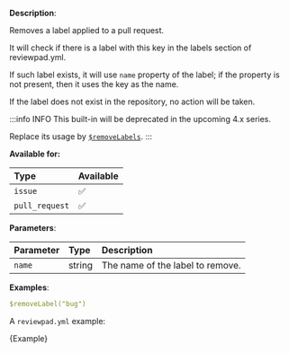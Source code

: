
**Description**:

Removes a label applied to a pull request.

It will check if there is a label with this key in the labels section of reviewpad.yml.

If such label exists, it will use `name` property of the label; if the property is not present, then it uses the key as the name.

If the label does not exist in the repository, no action will be taken.

:::info INFO
This built-in will be deprecated in the upcoming 4.x series.

Replace its usage by [`$removeLabels`](/guides/built-ins#removeLabels).
:::

**Available for:**

| Type           | Available |
| :------------- | :-------- |
| `issue`        | ✅        |
| `pull_request` | ✅        |

**Parameters**:

| Parameter  | Type    | Description                       |
| :--------- | :------ | :-------------------------------- |
| `name`     | string  | The name of the label to remove.  |

**Examples**:

```yml
$removeLabel("bug")
```

A `reviewpad.yml` example:

<CodeBlock language="yml">{Example}</CodeBlock>
